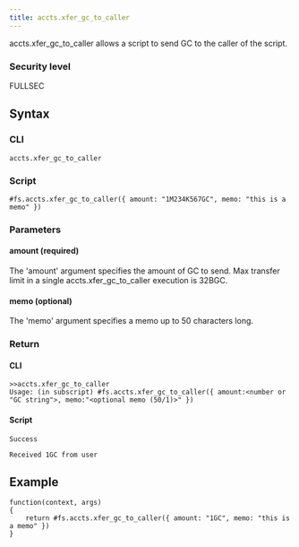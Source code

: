 ```yaml
---
title: accts.xfer_gc_to_caller
---
```


accts.xfer_gc_to_caller allows a script to send GC to the caller of the script.

### Security level

FULLSEC

## Syntax

### CLI

```
accts.xfer_gc_to_caller
```

### Script

```
#fs.accts.xfer_gc_to_caller({ amount: "1M234K567GC", memo: "this is a memo" })
```

### Parameters

#### amount (required)

The 'amount' argument specifies the amount of GC to send. Max transfer limit in a single accts.xfer_gc_to_caller execution is 32BGC.

#### memo (optional)

The 'memo' argument specifies a memo up to 50 characters long.

### Return

#### CLI

```
>>accts.xfer_gc_to_caller
Usage: (in subscript) #fs.accts.xfer_gc_to_caller({ amount:<number or "GC string">, memo:"<optional memo (50/1)>" })
```

#### Script

```
Success

Received 1GC from user
```

## Example

```
function(context, args)
{
	return #fs.accts.xfer_gc_to_caller({ amount: "1GC", memo: "this is a memo" })
}

```
